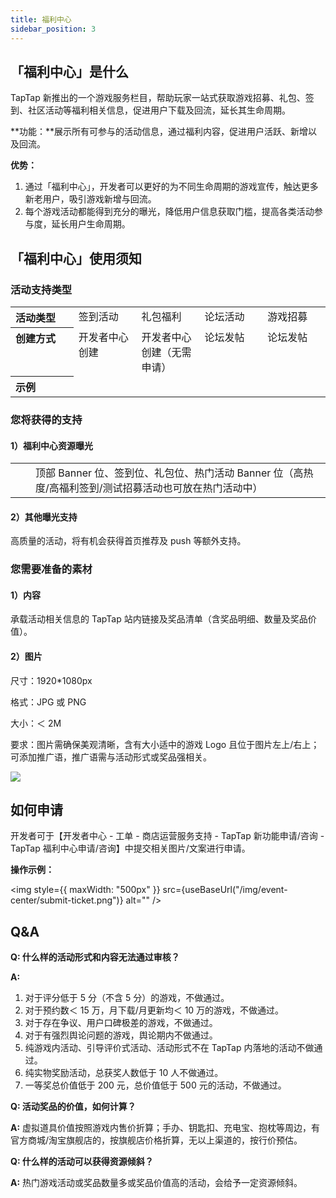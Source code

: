 ```yaml
---
title: 福利中心
sidebar_position: 3
---
```



## 「福利中心」是什么

TapTap 新推出的一个游戏服务栏目，帮助玩家一站式获取游戏招募、礼包、签到、社区活动等福利相关信息，促进用户下载及回流，延长其生命周期。

**功能：**展示所有可参与的活动信息，通过福利内容，促进用户活跃、新增以及回流。

**优势：**

1. 通过「福利中心」，开发者可以更好的为不同生命周期的游戏宣传，触达更多新老用户，吸引游戏新增与回流。
2. 每个游戏活动都能得到充分的曝光，降低用户信息获取门槛，提高各类活动参与度，延长用户生命周期。

## 「福利中心」使用须知

### 活动支持类型

<table>
  <tbody align="left" valign="top">
    <tr>
      <th width="20%">活动类型</th>
      <td width="20%">签到活动</td>
      <td width="20%">礼包福利</td>
      <td width="20%">论坛活动</td>
      <td width="20%">游戏招募</td>
    </tr>
    <tr>
      <th>创建方式</th>
      <td>开发者中心创建</td>
      <td>开发者中心创建（无需申请）</td>
      <td>论坛发帖</td>
      <td>论坛发帖</td>
    </tr>
    <tr>
      <th>示例</th>
      <td>
        <img src={useBaseUrl("/img/event-center/type-check-in.jpeg")} alt="" />
      </td>
      <td>
        <img src={useBaseUrl("/img/event-center/type-gift-1.png")} alt="" />
        <img src={useBaseUrl("/img/event-center/type-gift-2.png")} alt="" />
      </td>
      <td>
        <img
          src={useBaseUrl("/img/event-center/type-discussion.jpeg")}
          alt=""
        />
      </td>
      <td>
        <img
          src={useBaseUrl("/img/event-center/type-recruitment.jpeg")}
          alt=""
        />
      </td>
    </tr>
  </tbody>
</table>

### 您将获得的支持

#### 1）福利中心资源曝光

<table>
  <tbody>
    <tr>
      <td>
        <img src={useBaseUrl("/img/event-center/banner-1.png")} alt="" />
      </td>
      <td>
        <img src={useBaseUrl("/img/event-center/banner-2.png")} alt="" />
      </td>
      <td>
        顶部 Banner 位、签到位、礼包位、热门活动 Banner
        位（高热度/高福利签到/测试招募活动也可放在热门活动中）
      </td>
    </tr>
  </tbody>
</table>

#### 2）其他曝光支持

高质量的活动，将有机会获得首页推荐及 push 等额外支持。

### 您需要准备的素材

#### 1）内容

承载活动相关信息的 TapTap 站内链接及奖品清单（含奖品明细、数量及奖品价值）。

#### 2）图片

尺寸：1920\*1080px

格式：JPG 或 PNG

大小：＜ 2M

要求：图片需确保美观清晰，含有大小适中的游戏 Logo 且位于图片左上/右上；可添加推广语，推广语需与活动形式或奖品强相关。

![](/img/event-center/picture-sample.jpeg)

## 如何申请

开发者可于【开发者中心 - 工单 - 商店运营服务支持 - TapTap 新功能申请/咨询 - TapTap 福利中心申请/咨询】中提交相关图片/文案进行申请。

**操作示例：**

<img
  style={{ maxWidth: "500px" }}
  src={useBaseUrl("/img/event-center/submit-ticket.png")}
  alt=""
/>

## Q&A

**Q: 什么样的活动形式和内容无法通过审核？**

**A:**

1. 对于评分低于 5 分（不含 5 分）的游戏，不做通过。
2. 对于预约数＜ 15 万，月下载/月更新均＜ 10 万的游戏，不做通过。
3. 对于存在争议、用户口碑极差的游戏，不做通过。
4. 对于有强烈舆论问题的游戏，舆论期内不做通过。
5. 纯游戏内活动、引导评价式活动、活动形式不在 TapTap 内落地的活动不做通过。
6. 纯实物奖励活动，总获奖人数低于 10 人不做通过。
7. 一等奖总价值低于 200 元，总价值低于 500 元的活动，不做通过。

**Q: 活动奖品的价值，如何计算？**

**A:** 虚拟道具价值按照游戏内售价折算；手办、钥匙扣、充电宝、抱枕等周边，有官方商城/淘宝旗舰店的，按旗舰店价格折算，无以上渠道的，按行价预估。

**Q: 什么样的活动可以获得资源倾斜？**

**A:** 热门游戏活动或奖品数量多或奖品价值高的活动，会给予一定资源倾斜。
